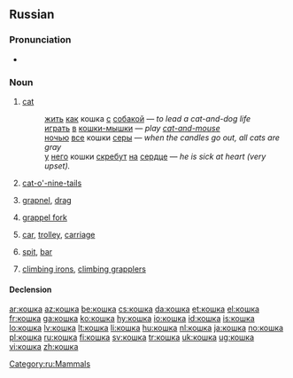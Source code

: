 ==Russian==

===Pronunciation===
* {{audio|Ru-кошка.ogg|audio}}

===Noun===
{{ru-noun|g=f|tr=kóška}}

# [[cat]]
#: [[жить]] [[как]] кошка [[с]] [[собака|собакой]] — ''to lead a cat-and-dog life''
#: [[играть]] [[в]] [[кошки-мышки]] — ''play [[cat-and-mouse]]''
#: [[ночью]] [[весь|все]] кошки [[серый|серы]] — ''when the candles go out, all cats are gray''
#: [[у]] [[он|него]] кошки [[скрести|скребут]] [[на]] [[сердце]] — ''he is sick at heart (very upset).''
# [[cat-o'-nine-tails]]
# {{context|technical}} [[grapnel]], [[drag]]
# {{context|technical}} [[grappel fork]]
# {{context|cranes}} [[car]], [[trolley]], [[carriage]]
# {{geology|lang=ru}} [[spit]], [[bar]]
# {{context|plural}} [[climbing irons]], [[climbing grapplers]]

====Declension====
{{ru-noun-anim-vel-а-1|кошк|ко́шк|кошек|ко́шек}}

[[Category:ru:Mammals]]

[[ar:кошка]]
[[az:кошка]]
[[be:кошка]]
[[cs:кошка]]
[[da:кошка]]
[[et:кошка]]
[[el:кошка]]
[[fr:кошка]]
[[ga:кошка]]
[[ko:кошка]]
[[hy:кошка]]
[[io:кошка]]
[[id:кошка]]
[[is:кошка]]
[[lo:кошка]]
[[lv:кошка]]
[[lt:кошка]]
[[li:кошка]]
[[hu:кошка]]
[[nl:кошка]]
[[ja:кошка]]
[[no:кошка]]
[[pl:кошка]]
[[ru:кошка]]
[[fi:кошка]]
[[sv:кошка]]
[[tr:кошка]]
[[uk:кошка]]
[[ug:кошка]]
[[vi:кошка]]
[[zh:кошка]]